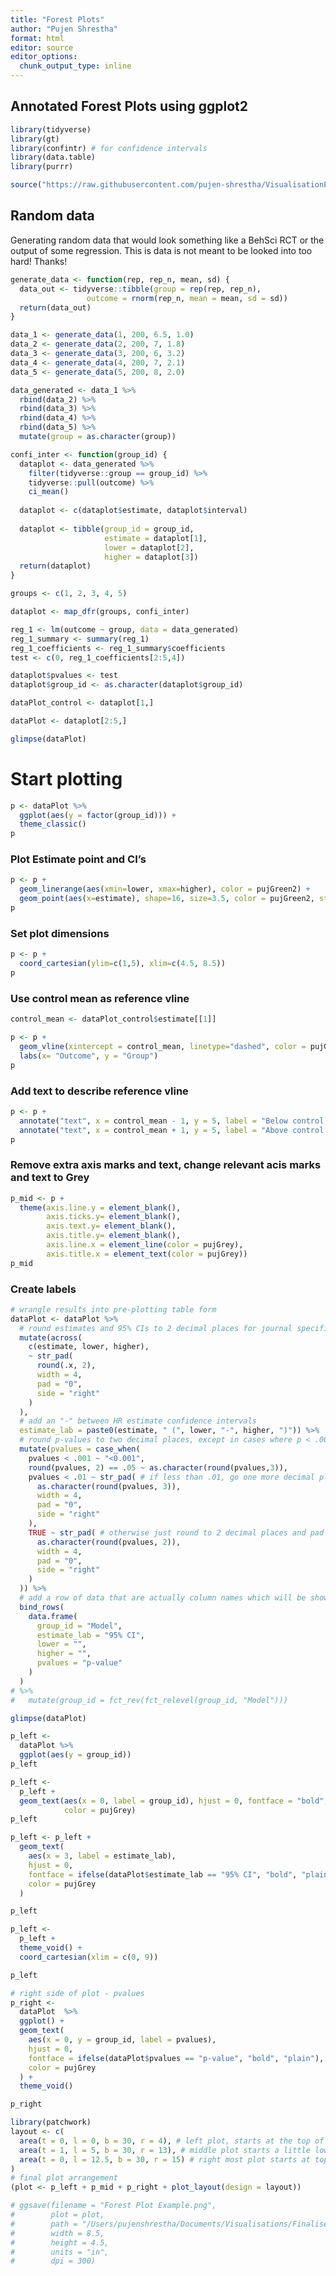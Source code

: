 ```yaml
---
title: "Forest Plots"
author: "Pujen Shrestha"
format: html
editor: source
editor_options: 
  chunk_output_type: inline
---
```


## Annotated Forest Plots using ggplot2

```r
library(tidyverse)
library(gt)
library(confintr) # for confidence intervals
library(data.table)
library(purrr)

source("https://raw.githubusercontent.com/pujen-shrestha/VisualisationProjects/master/Helper%20Functions.R")
```

## Random data

Generating random data that would look something like a BehSci RCT or the output of some regression. This is data is not meant to be looked into too hard! Thanks!

```r

generate_data <- function(rep, rep_n, mean, sd) {
  data_out <- tidyverse::tibble(group = rep(rep, rep_n),
                 outcome = rnorm(rep_n, mean = mean, sd = sd))
  return(data_out)
}

data_1 <- generate_data(1, 200, 6.5, 1.0)
data_2 <- generate_data(2, 200, 7, 1.8)
data_3 <- generate_data(3, 200, 6, 3.2)
data_4 <- generate_data(4, 200, 7, 2.1)
data_5 <- generate_data(5, 200, 8, 2.0)

data_generated <- data_1 %>% 
  rbind(data_2) %>% 
  rbind(data_3) %>% 
  rbind(data_4) %>% 
  rbind(data_5) %>% 
  mutate(group = as.character(group))

```

```r

confi_inter <- function(group_id) {
  dataplot <- data_generated %>%
    filter(tidyverse::group == group_id) %>%
    tidyverse::pull(outcome) %>%
    ci_mean()
  
  dataplot <- c(dataplot$estimate, dataplot$interval)
  
  dataplot <- tibble(group_id = group_id,
                     estimate = dataplot[1],
                     lower = dataplot[2],
                     higher = dataplot[3])
  return(dataplot)
}

groups <- c(1, 2, 3, 4, 5)

dataplot <- map_dfr(groups, confi_inter)

reg_1 <- lm(outcome ~ group, data = data_generated)
reg_1_summary <- summary(reg_1)
reg_1_coefficients <- reg_1_summary$coefficients
test <- c(0, reg_1_coefficients[2:5,4])

dataplot$pvalues <- test
dataplot$group_id <- as.character(dataplot$group_id)
```

```r
dataPlot_control <- dataplot[1,]

dataPlot <- dataplot[2:5,]
```

```r
glimpse(dataPlot)
```


# Start plotting 

```r
p <- dataPlot %>% 
  ggplot(aes(y = factor(group_id))) + 
  theme_classic()
p
```
### Plot Estimate point and CI's
```r
p <- p +
  geom_linerange(aes(xmin=lower, xmax=higher), color = pujGreen2) +
  geom_point(aes(x=estimate), shape=16, size=3.5, color = pujGreen2, stroke = 0)
p
```
### Set plot dimensions
```r
p <- p +
  coord_cartesian(ylim=c(1,5), xlim=c(4.5, 8.5))
p
```
### Use control mean as reference vline
```r
control_mean <- dataPlot_control$estimate[[1]]

p <- p +
  geom_vline(xintercept = control_mean, linetype="dashed", color = pujGrey) +
  labs(x= "Outcome", y = "Group")
p
```
### Add text to describe reference vline
```r
p <- p +
  annotate("text", x = control_mean - 1, y = 5, label = "Below control mean", color = pujGrey) +
  annotate("text", x = control_mean + 1, y = 5, label = "Above control mean", color = pujGrey)
p

```

### Remove extra axis marks and text, change relevant acis marks and text to Grey
```r
p_mid <- p + 
  theme(axis.line.y = element_blank(),
        axis.ticks.y= element_blank(),
        axis.text.y= element_blank(),
        axis.title.y= element_blank(),
        axis.line.x = element_line(color = pujGrey),
        axis.title.x = element_text(color = pujGrey))
p_mid
```
### Create labels
```r
# wrangle results into pre-plotting table form
dataPlot <- dataPlot %>% 
  # round estimates and 95% CIs to 2 decimal places for journal specifications
  mutate(across(
    c(estimate, lower, higher),
    ~ str_pad(
      round(.x, 2),
      width = 4,
      pad = "0",
      side = "right"
    )
  ),
  # add an "-" between HR estimate confidence intervals
  estimate_lab = paste0(estimate, " (", lower, "-", higher, ")")) %>% 
  # round p-values to two decimal places, except in cases where p < .001
  mutate(pvalues = case_when(
    pvalues < .001 ~ "<0.001",
    round(pvalues, 2) == .05 ~ as.character(round(pvalues,3)),
    pvalues < .01 ~ str_pad( # if less than .01, go one more decimal place
      as.character(round(pvalues, 3)),
      width = 4,
      pad = "0",
      side = "right"
    ),
    TRUE ~ str_pad( # otherwise just round to 2 decimal places and pad string so that .2 reads as 0.20
      as.character(round(pvalues, 2)),
      width = 4,
      pad = "0",
      side = "right"
    )
  )) %>% 
  # add a row of data that are actually column names which will be shown on the plot in the next step
  bind_rows(
    data.frame(
      group_id = "Model",
      estimate_lab = "95% CI",
      lower = "",
      higher = "",
      pvalues = "p-value"
    )
  ) 
# %>% 
#   mutate(group_id = fct_rev(fct_relevel(group_id, "Model")))

glimpse(dataPlot)
```

```r
p_left <-
  dataPlot %>% 
  ggplot(aes(y = group_id))
p_left
```

```r
p_left <- 
  p_left +
  geom_text(aes(x = 0, label = group_id), hjust = 0, fontface = "bold",
            color = pujGrey)
p_left
```

```r
p_left <- p_left +
  geom_text(
    aes(x = 3, label = estimate_lab),
    hjust = 0,
    fontface = ifelse(dataPlot$estimate_lab == "95% CI", "bold", "plain"),
    color = pujGrey
  )

p_left
```

```r
p_left <-
  p_left +
  theme_void() +
  coord_cartesian(xlim = c(0, 9))

p_left
```

```r
# right side of plot - pvalues
p_right <-
  dataPlot  %>% 
  ggplot() +
  geom_text(
    aes(x = 0, y = group_id, label = pvalues),
    hjust = 0,
    fontface = ifelse(dataPlot$pvalues == "p-value", "bold", "plain"),
    color = pujGrey
  ) +
  theme_void() 

p_right
```


```r
library(patchwork)
layout <- c(
  area(t = 0, l = 0, b = 30, r = 4), # left plot, starts at the top of the page (0) and goes 30 units down and 3 units to the right
  area(t = 1, l = 5, b = 30, r = 13), # middle plot starts a little lower (t=1) because there's no title. starts 1 unit right of the left plot (l=4, whereas left plot is r=3), goes to the bottom of the page (30 units), and 6 units further over from the left plot (r=9 whereas left plot is r=3)
  area(t = 0, l = 12.5, b = 30, r = 15) # right most plot starts at top of page, begins where middle plot ends (l=9, and middle plot is r=9), goes to bottom of page (b=30), and extends two units wide (r=11)
)
# final plot arrangement
(plot <- p_left + p_mid + p_right + plot_layout(design = layout))
```

```r
# ggsave(filename = "Forest Plot Example.png", 
#        plot = plot,
#        path = "/Users/pujenshrestha/Documents/Visualisations/Finalised Examples/",
#        width = 8.5,
#        height = 4.5,
#        units = "in",
#        dpi = 300)
```

